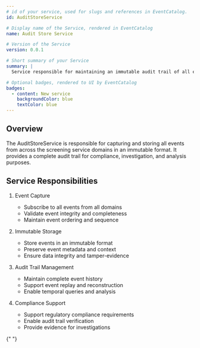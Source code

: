 ```yaml
---
# id of your service, used for slugs and references in EventCatalog.
id: AuditStoreService

# Display name of the Service, rendered in EventCatalog
name: Audit Store Service

# Version of the Service
version: 0.0.1

# Short summary of your Service
summary: |
  Service responsible for maintaining an immutable audit trail of all events across the screening service domains.

# Optional badges, rendered to UI by EventCatalog
badges:
  - content: New service
    backgroundColor: blue
    textColor: blue
---
```


## Overview

The AuditStoreService is responsible for capturing and storing all events from across the screening service domains in an immutable format. It provides a complete audit trail for compliance, investigation, and analysis purposes.

## Service Responsibilities

1. Event Capture

   - Subscribe to all events from all domains
   - Validate event integrity and completeness
   - Maintain event ordering and sequence

2. Immutable Storage

   - Store events in an immutable format
   - Preserve event metadata and context
   - Ensure data integrity and tamper-evidence

3. Audit Trail Management

   - Maintain complete event history
   - Support event replay and reconstruction
   - Enable temporal queries and analysis

4. Compliance Support

   - Support regulatory compliance requirements
   - Enable audit trail verification
   - Provide evidence for investigations

<Schema />{" "}

